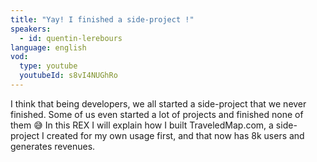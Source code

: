 ```yaml
---
title: "Yay! I finished a side-project !"
speakers:
  - id: quentin-lerebours
language: english
vod:
  type: youtube
  youtubeId: s8vI4NUGhRo
---
```

I think that being developers, we all started a side-project that we never finished. Some of us even started a lot of projects and finished none of them :sweat_smile: 
In this REX I will explain how I built TraveledMap.com, a side-project I created for my own usage first, and that now has 8k users and generates revenues.
